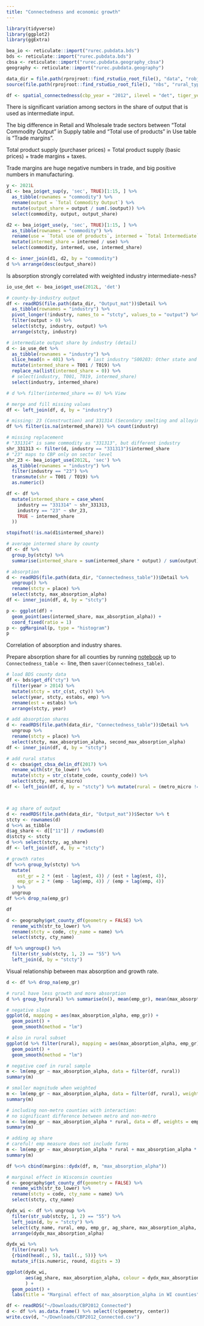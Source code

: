 ```yaml
---
title: "Connectedness and economic growth"
---
```


```r

library(tidyverse)
library(ggplot2)
library(ggExtra)

bea_io <- reticulate::import("rurec.pubdata.bds")
bds <- reticulate::import("rurec.pubdata.bds")
cbsa <- reticulate::import("rurec.pubdata.geography_cbsa")
geography <- reticulate::import("rurec.pubdata.geography")

data_dir = file.path(rprojroot::find_rstudio_root_file(), "data", "robjs")
source(file.path(rprojroot::find_rstudio_root_file(), "nbs", "rural_typology_r_functions.R"))

```

```r

df <- spatial_connectedness(cbp_year = "2012", ilevel = "det", tiger_year = "2020", impedance = hyper_impedance_mat("2020"))


```



There is significant variation among sectors in the share of output that is used as intermediate input.

The big difference in Retail and Wholesale trade sectors between "Total Commodity Output" in Supply table and "Total use of products" in Use table is "Trade margins".

Total product supply (purchaser prices) = Total product supply (basic prices) + trade margins + taxes.

Trade margins are huge negative numbers in trade, and big positive numbers in manufacturing.


```r
y <- 2021L
d1 <- bea_io$get_sup(y, 'sec', TRUE)[1:15, ] %>%
  as_tibble(rownames = "commodity") %>%
  rename(output = `Total Commodity Output`) %>%
  mutate(output_share = output / sum(.$output)) %>%
  select(commodity, output, output_share)

d2 <- bea_io$get_use(y, 'sec', TRUE)[1:15, ] %>%
  as_tibble(rownames = "commodity") %>%
  rename(use = `Total use of products`, intermed = `Total Intermediate`) %>%
  mutate(intermed_share = intermed / use) %>%
  select(commodity, intermed, use, intermed_share)

d <- inner_join(d1, d2, by = "commodity")
d %>% arrange(desc(output_share))
```


Is absorption strongly correlated with weighted industry intermediate-ness?

```r
io_use_det <- bea_io$get_use(2012L, 'det')
```



```r
# county-by-industry output
df <- readRDS(file.path(data_dir, "Output_mat"))$Detail %>% 
  as_tibble(rownames = "industry") %>%
  pivot_longer(!industry, names_to = "stcty", values_to = "output") %>%
  filter(output > 0) %>%
  select(stcty, industry, output) %>%
  arrange(stcty, industry)

# intermediate output share by industry (detail)
d <- io_use_det %>%
  as_tibble(rownames = "industry") %>%
  slice_head(n = 401) %>%     # last industry "S00203: Other state and local government enterprises"
  mutate(intermed_share = T001 / T019) %>% 
  replace_na(list(intermed_share = 0)) %>%
  # select(industry, T001, T019, intermed_share)
  select(industry, intermed_share)

# d %>% filter(intermed_share == 0) %>% View

# merge and fill missing values
df <- left_join(df, d, by = "industry")

# missing: 23 (Construction) and 331314 (Secondary smelting and alloying of aluminum)
df %>% filter(is.na(intermed_share)) %>% count(industry)

# missing replacement
# "331314" is same commodity as "331313", but different industry
shr_331313 <- filter(d, industry == "331313")$intermed_share
# "23" maps to CBP only on sector level
shr_23 <- bea_io$get_use(2012L, 'sec') %>% 
  as_tibble(rownames = "industry") %>%
  filter(industry == "23") %>%
  transmute(shr = T001 / T019) %>%
  as.numeric()

df <- df %>%
  mutate(intermed_share = case_when(
    industry == "331314" ~ shr_331313,
    industry == "23" ~ shr_23,
    TRUE ~ intermed_share
  ))

stopifnot(!is.na(d1$intermed_share))

# average intermed share by county
df <- df %>% 
  group_by(stcty) %>% 
  summarise(intermed_share = sum(intermed_share * output) / sum(output))

# absorption
d <- readRDS(file.path(data_dir, "Connectedness_table"))$Detail %>%
  ungroup() %>%
  rename(stcty = place) %>%
  select(stcty, max_absorption_alpha)
df <- inner_join(df, d, by = "stcty")

p <- ggplot(df) + 
  geom_point(aes(intermed_share, max_absorption_alpha)) +
  coord_fixed(ratio = 1)
p <- ggMarginal(p, type = "histogram")
p
```





Correlation of absorption and industry shares.


Prepare absorption share for all counties by running [notebook](national_connectedness.Rmd) up to `Connectedness_table <-` line, then `saver(Connectedness_table)`.


```r

# load BDS county data
df <- bds$get_df("cty") %>%
  filter(year > 2014) %>%
  mutate(stcty = str_c(st, cty)) %>%
  select(year, stcty, estabs, emp) %>%
  rename(est = estabs) %>%
  arrange(stcty, year)

# add absorption shares
d <- readRDS(file.path(data_dir, "Connectedness_table"))$Detail %>%
  ungroup %>%
  rename(stcty = place) %>%
  select(stcty, max_absorption_alpha, second_max_absorption_alpha)
df <- inner_join(df, d, by = "stcty")

# add rural status
d <- cbsa$get_cbsa_delin_df(2017) %>%
  rename_with(str_to_lower) %>%
  mutate(stcty = str_c(state_code, county_code)) %>%
  select(stcty, metro_micro)
df <- left_join(df, d, by = "stcty") %>% mutate(rural = (metro_micro != "metro") %>% replace_na(TRUE))



# ag share of output
d <- readRDS(file.path(data_dir, "Output_mat"))$Sector %>% t
stcty <- rownames(d)
d %<>% as_tibble
d$ag_share <- d[["11"]] / rowSums(d)
d$stcty <- stcty
d %<>% select(stcty, ag_share)
df <- left_join(df, d, by = "stcty")

# growth rates
df %<>% group_by(stcty) %>% 
  mutate(
    est_gr = 2 * (est - lag(est, 4)) / (est + lag(est, 4)),
    emp_gr = 2 * (emp - lag(emp, 4)) / (emp + lag(emp, 4))
  ) %>% 
  ungroup
df %<>% drop_na(emp_gr)

df

```


```r
d <- geography$get_county_df(geometry = FALSE) %>%
  rename_with(str_to_lower) %>%
  rename(stcty = code, cty_name = name) %>%
  select(stcty, cty_name)

df %>% ungroup() %>%
  filter(str_sub(stcty, 1, 2) == "55") %>%
  left_join(d, by = "stcty")
```



Visual relationship between max absorption and growth rate.

```r

d <- df %>% drop_na(emp_gr)

# rural have less growth and more absorption
d %>% group_by(rural) %>% summarise(n(), mean(emp_gr), mean(max_absorption_alpha))

# negative slope
ggplot(d, mapping = aes(max_absorption_alpha, emp_gr)) +
  geom_point() +
  geom_smooth(method = "lm")

# also in rural subset
ggplot(d %>% filter(rural), mapping = aes(max_absorption_alpha, emp_gr)) +
  geom_point() +
  geom_smooth(method = "lm")


```


```r
# negative coef in rural sample
m <- lm(emp_gr ~ max_absorption_alpha, data = filter(df, rural))
summary(m)

# smaller magnitude when weighted
m <- lm(emp_gr ~ max_absorption_alpha, data = filter(df, rural), weights = emp)
summary(m)

# including non-metro counties with interaction: 
# no significant difference between metro and non-metro
m <- lm(emp_gr ~ max_absorption_alpha * rural, data = df, weights = emp)
summary(m)

# adding ag share
# careful! emp measure does not include farms
m <- lm(emp_gr ~ max_absorption_alpha * rural + max_absorption_alpha * ag_share, data = df, weights = emp)
summary(m)

```


```r
df %<>% cbind(margins::dydx(df, m, "max_absorption_alpha"))

# marginal effect in Wisconsin counties
d <- geography$get_county_df(geometry = FALSE) %>%
  rename_with(str_to_lower) %>%
  rename(stcty = code, cty_name = name) %>%
  select(stcty, cty_name)

dydx_wi <- df %>% ungroup %>%
  filter(str_sub(stcty, 1, 2) == "55") %>%
  left_join(d, by = "stcty") %>%
  select(cty_name, rural, emp, emp_gr, ag_share, max_absorption_alpha, dydx_max_absorption_alpha) %>%
  arrange(dydx_max_absorption_alpha)

dydx_wi %>%
  filter(rural) %>%
  {rbind(head(., 5), tail(., 5))} %>%
  mutate_if(is.numeric, round, digits = 3)

ggplot(dydx_wi, 
       aes(ag_share, max_absorption_alpha, colour = dydx_max_absorption_alpha, shape = rural)
       ) +
  geom_point() +
  labs(title = "Marginal effect of max_absorption_alpha in WI counties")


```




```r
df <- readRDS("~/Downloads/CBP2012_Connected")
d <- df %>% as.data.frame() %>% select(!c(geometry, center))
write.csv(d, "~/Downloads/CBP2012_Connected.csv")
  
```


